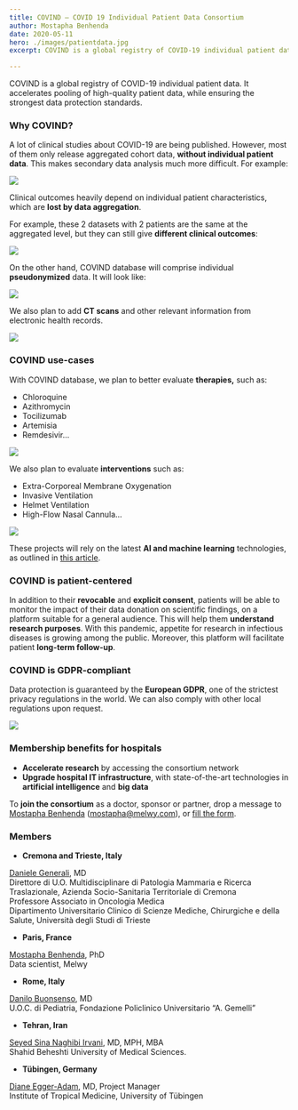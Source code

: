 ```yaml
---
title: COVIND — COVID 19 Individual Patient Data Consortium
author: Mostapha Benhenda
date: 2020-05-11
hero: ./images/patientdata.jpg
excerpt: COVIND is a global registry of COVID-19 individual patient data. It accelerates pooling of high-quality patient data

---
```

COVIND is a global registry of COVID-19 individual patient data. It accelerates pooling of high-quality patient data, while ensuring the strongest data protection standards.

### Why COVIND?

A lot of clinical studies about COVID-19 are being published. However, most of them only release aggregated cohort data, **without individual patient data**. This makes secondary data analysis much more difficult. For example:

![](https://cdn-images-1.medium.com/max/800/0*KKABcTknxp0WihAp.jpeg)

Clinical outcomes heavily depend on individual patient characteristics, which are **lost by data aggregation**.

For example, these 2 datasets with 2 patients are the same at the aggregated level, but they can still give **different clinical outcomes**:

![](https://cdn-images-1.medium.com/max/800/0*MCUaDhqA4bykMy-n.jpeg)

On the other hand, COVIND database will comprise individual **pseudonymized** data. It will look like:

![](https://cdn-images-1.medium.com/max/800/0*XkDsk47BPG_Sa0b5.jpeg)

We also plan to add **CT scans** and other relevant information from electronic health records.

![](https://cdn-images-1.medium.com/max/800/0*hxwM-EDIT2oJZNQ9.jpeg)

### COVIND use-cases

With COVIND database, we plan to better evaluate **therapies,** such as:

-   Chloroquine
-   Azithromycin
-   Tocilizumab
-   Artemisia
-   Remdesivir…

![](https://cdn-images-1.medium.com/max/800/0*r9tlm0we3tp8D4mi.jpeg)

We also plan to evaluate **interventions** such as:

-   Extra-Corporeal Membrane Oxygenation
-   Invasive Ventilation
-   Helmet Ventilation
-   High-Flow Nasal Cannula…

![](https://cdn-images-1.medium.com/max/800/0*1L0QA4yahpL8s9EK.jpeg)

These projects will rely on the latest **AI and machine learning** technologies, as outlined in [this article](https://melwy.com/blog/coronavirus-therapeutics-real-world-evidence-with-ai-can-deliver-results-faster).

### COVIND is patient-centered

In addition to their **revocable** and **explicit consent**, patients will be able to monitor the impact of their data donation on scientific findings, on a platform suitable for a general audience. This will help them **understand research purposes**. With this pandemic, appetite for research in infectious diseases is growing among the public. Moreover, this platform will facilitate patient **long-term follow-up**.

### COVIND is GDPR-compliant

Data protection is guaranteed by the **European GDPR**, one of the strictest privacy regulations in the world. We can also comply with other local regulations upon request.

![](https://cdn-images-1.medium.com/max/800/0*gndx6f9-lnffSWeN.png)

### Membership benefits for hospitals

-   **Accelerate research** by accessing the consortium network
-   **Upgrade hospital IT infrastructure**, with state-of-the-art technologies in **artificial intelligence** and **big data**

To **join the consortium** as a doctor, sponsor or partner, drop a message to [Mostapha Benhenda](mailto:mostapha@melwy.com) (mostapha@melwy.com), or [fill the form](https://forms.gle/rbYXpWbe2gJ7bUZ48).

### Members

-   **Cremona and Trieste, Italy**

[Daniele Generali](https://www.centromedicoimetre60.it/daniele-generali/), MD  
Direttore di U.O. Multidisciplinare di Patologia Mammaria e Ricerca Traslazionale, Azienda Socio-Sanitaria Territoriale di Cremona  
Professore Associato in Oncologia Medica  
Dipartimento Universitario Clinico di Scienze Mediche, Chirurgiche e della Salute, Università degli Studi di Trieste

-   **Paris, France**

[Mostapha Benhenda](https://melwy.com/), PhD  
Data scientist, Melwy

-   **Rome, Italy**

[Danilo Buonsenso](https://www.policlinicogemelli.it/en/doctors/dott-danilo-buonsenso/), MD  
U.O.C. di Pediatria, Fondazione Policlinico Universitario “A. Gemelli”

-   **Tehran, Iran**

[Seyed Sina Naghibi Irvani](https://research.sbmu.ac.ir/webdocument/load.action?webdocument_code=8000&masterCode=66035435), MD, MPH, MBA  
Shahid Beheshti University of Medical Sciences.

-   **Tübingen, Germany**

[Diane Egger-Adam](https://www.medizin.uni-tuebingen.de/de/covid-19-studie), MD, Project Manager  
Institute of Tropical Medicine, University of Tübingen

